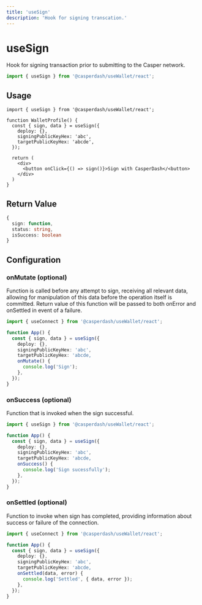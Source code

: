 ```yaml
---
title: 'useSign'
description: 'Hook for signing transcation.'
---
```


# useSign

Hook for signing transaction prior to submitting to the Casper network.

```ts
import { useSign } from '@casperdash/useWallet/react';
```

## Usage

```tsx
import { useSign } from '@casperdash/useWallet/react';

function WalletProfile() {
  const { sign, data } = useSign({
    deploy: {},
    signingPublicKeyHex: 'abc',
    targetPublicKeyHex: 'abcde',
  });

  return (
    <div>
      <button onClick={() => sign()}>Sign with CasperDash</<button>
    </div>
  )
}
```

## Return Value

```ts
{
  sign: function,
  status: string,
  isSuccess: boolean
}
```

## Configuration

### onMutate (optional)

Function is called before any attempt to sign, receiving all relevant data, allowing for manipulation of this data before the operation itself is committed. Return value of this function will be passed to both onError and onSettled in event of a failure.

```ts
import { useConnect } from '@casperdash/useWallet/react';

function App() {
  const { sign, data } = useSign({
    deploy: {},
    signingPublicKeyHex: 'abc',
    targetPublicKeyHex: 'abcde,
    onMutate() {
      console.log('Sign');
    },
  });
}
```

### onSuccess (optional)

Function that is invoked when the sign successful.

```ts
import { useSign } from '@casperdash/useWallet/react';

function App() {
  const { sign, data } = useSign({
    deploy: {},
    signingPublicKeyHex: 'abc',
    targetPublicKeyHex: 'abcde,
    onSuccess() {
      console.log('Sign sucessfully');
    },
  });
}
```

### onSettled (optional)

Function to invoke when sign has completed, providing information about success or failure of the connection.

```ts
import { useConnect } from '@casperdash/useWallet/react';

function App() {
  const { sign, data } = useSign({
    deploy: {},
    signingPublicKeyHex: 'abc',
    targetPublicKeyHex: 'abcde,
    onSettled(data, error) {
      console.log('Settled', { data, error });
    },
  });
}
```
